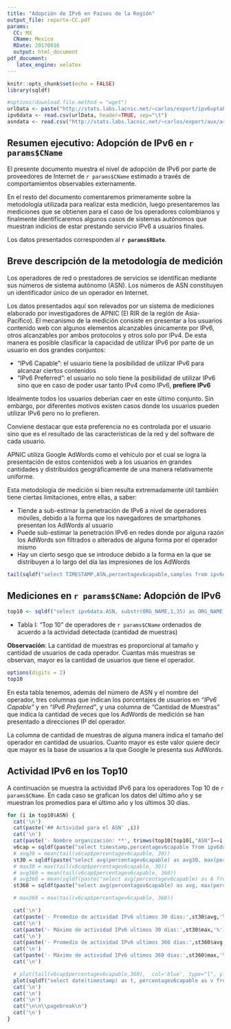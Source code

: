 ```yaml
---
title: "Adopción de IPv6 en Países de la Región"
output_file: reporte-CC.pdf
params:
  CC: MX
  CName: Mexico
  RDate: 20170816
  output: html_document
pdf_document:
   latex_engine: xelatex
---
```


\setmainfont{Arial}
\fontsize{13pt}{13pt}\selectfont

```r
knitr::opts_chunk$set(echo = FALSE)
library(sqldf)

#options(download.file.method = "wget")
urlData <- paste("http://stats.labs.lacnic.net/~carlos/export/ipv6uptake/",params$CC,"-",params$RDate,".csv", sep='')
ipv6data <- read.csv(urlData, header=TRUE, sep="\t")
asndata <- read.csv("http://stats.labs.lacnic.net/~carlos/export/aux/asn_names.csv", header=TRUE, sep="\t")

```

## Resumen ejecutivo: Adopción de IPv6 en `r params$CName`

El presente documento muestra el nivel de adopción de IPv6 por parte de proveedores de Internet de `r params$CName` estimado a través de comportamientos observables externamente.

En el resto del documento comentaremos primeramente sobre la metodología utilizada para realizar esta medición, luego presentaremos las mediciones que se obtienen para el caso de los operadores colombianos y finalmente identificaremos algunos casos de sistemas autónomos que muestran indicios de estar prestando servicio IPv6 a usuarios finales.

Los datos presentados corresponden al **`r params$RDate`**.

## Breve descripción de la metodología de medición

Los operadores de red o prestadores de servicios se identifican mediante sus números de sistema autónomo (ASN). Los números de ASN constituyen un identificador único de un operador en Internet.

Los datos presentados aquí son relevados por un sistema de mediciones elaborado por investigadores de APNIC (El RIR de la región de Asia-Pacífico). El mecanismo de la medición consiste en presentar a los usuarios contenido web con algunos elementos alcanzables únicamente por IPv6, otros alcanzables por ambos protocolos y otros solo por IPv4. De esta manera es posible clasificar la capacidad de utilizar IPv6 por parte de un usuario en dos grandes conjuntos:

-	“IPv6 Capable”: el usuario tiene la posibilidad de utilizar IPv6 para alcanzar ciertos contenidos
-	“IPv6 Preferred”: el usuario no solo tiene la posibilidad de utilizar IPv6 sino que en caso de poder usar tanto IPv4 como IPv6, **prefiere IPv6**

Idealmente todos los usuarios deberían caer en este último conjunto. Sin embargo, por diferentes motivos existen casos donde los usuarios pueden utilizar IPv6 pero no lo prefieren.

Conviene destacar que esta preferencia no es controlada por el usuario sino que es el resultado de las características de la red y del software de cada usuario.

APNIC utiliza Google AdWords como el vehículo por el cual se logra la presentación de estos contenidos web a los usuarios en grandes cantidades y distribuidos geográficamente de una manera relativamente uniforme.

Esta metodología de medición si bien resulta extremadamente útil también tiene ciertas limitaciones, entre ellas, a saber:

-	Tiende a sub-estimar la penetración de IPv6 a nivel de operadores móviles, debido a la forma que los navegadores de smartphones presentan los AdWords al usuario
-	Puede sub-estimar la penetración IPv6 en redes donde por alguna razón los AdWords son filtrados o alterados de alguna forma por el operador mismo
-	Hay un cierto sesgo que se introduce debido a la forma en la que se distribuyen a lo largo del día las impresiones de los AdWords


```r
tail(sqldf("select TIMESTAMP,ASN,percentagev6capable,samples from ipv6data"))
```

## Mediciones en `r params$CName`: Adopción de IPv6

```r

top10 <- sqldf("select ipv6data.ASN, substr(ORG_NAME,1,35) as ORG_NAME, AVG(percentagev6capable) as IPv6Cap, AVG(percentagev6preference) as IPv6Pref, max(SAMPLES) as SAMPLES from ipv6data,asndata where asndata.asn=ipv6data.asn and date(timestamp)>date('now','-90 days') group by ipv6data.ASN order by sum(SAMPLES) DESC  LIMIT 10")
```

- Tabla I: "Top 10" de operadores de `r params$CName` ordenados de acuerdo a la actividad detectada (cantidad de muestras)

**Observación**: La cantidad de muestras es proporcional al tamaño y cantidad de usuarios de cada operador. Cuantas más muestras se observan, mayor es la cantidad de usuarios que tiene el operador.

\fontsize{10pt}{10pt}\selectfont

```r
options(digits = 2)
top10
```
\fontsize{13pt}{13pt}\selectfont

En esta tabla tenemos, además del número de ASN y el nombre del operador, tres columnas que indican los porcentajes de usuarios en _“IPv6 Capable”_ y en _“IPv6 Preferred”_, y una columna de “Cantidad de Muestras” que indica la cantidad de veces que los AdWords de medición se han presentado a direcciones IP del operador.

La columna de cantidad de muestras de alguna manera indica el tamaño del operador en cantidad de usuarios. Cuanto mayor es este valor quiere decir que mayor es la base de usuarios a la que Google le presenta sus AdWords.

## Actividad IPv6 en los Top10

A continuación se muestra la actividad IPv6 para los operadores Top 10 de `r params$CName`. En cada caso se grafican los datos del último año y se muestran los promedios para el último año y los últimos 30 días.

\newpage

```r

for (i in top10$ASN) {
  cat('\n')
  cat(paste('## Actividad para el ASN' ,i))
  cat('\n')
  cat(paste('- Nombre organización: **', trimws(top10[top10[,"ASN"]==i,"ORG_NAME"], 'b'), '**', sep='') )
  v6cap = sqldf(paste("select timestamp,percentagev6capable from ipv6data where asn=",i))
  # avg30 = mean(tail(v6cap$percentagev6capable, 30))
  st30 = sqldf(paste("select avg(percentagev6capable) as avg30, max(percentagev6capable) as max30 from ipv6data where date(timestamp)>date('now','-30 days') and asn=",i))
  # max30 = max(tail(v6cap$percentagev6capable, 30))
  # avg360 = mean(tail(v6cap$percentagev6capable, 360))
  # avg360 = mean(sqldf(paste("select avg(percentagev6capable) as A from ipv6data where date(timestamp)>date('now','-360 days') and asn=",i)))  
  st360 = sqldf(paste("select avg(percentagev6capable) as avg, max(percentagev6capable) as max from ipv6data where date(timestamp)>date('now','-360 days') and asn=",i))

  # max360 = max(tail(v6cap$percentagev6capable, 360))

  cat('\n')
  cat(paste('- Promedio de actividad IPv6 ultimos 30 dias:',st30$avg,'%'))
  cat('\n')
  cat(paste('- Máximo de actividad IPv6 ultimos 30 dias:',st30$max,'%'))
  cat('\n')
  cat(paste('- Promedio de actividad IPv6 ultimos 360 dias:',st360$avg,'%'))
  cat('\n')
  cat(paste('- Máximo de actividad IPv6 ultimos 360 dias:',st360$max,'%'))
  cat('\n')

  # plot(tail(v6cap$percentagev6capable,360),  col='blue', type="l", ylab="v6cap")
  plot(sqldf("select date(timestamp) as t, percentagev6capable as v from v6cap where date(timestamp)>date('now','-360 days')")$v,  col='blue', type="l", ylab="v6cap")
  cat('\n')
  cat('\n')
  cat('\n')
  cat("\n\n\\pagebreak\n")
  cat('\n')
}

```
